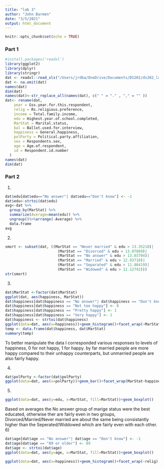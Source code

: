 ```yaml
---
title: "lab 3"
author: "John Barmen"
date: "3/5/2021"
output: html_document
---
```


```r
knitr::opts_chunk$set(echo = TRUE)
```

### Part 1
```r
#install.packages('readxl')
library(ggplot2)
library(dplyr)
library(stringr)
dat <- readxl::read_xls("/Users/jrdba/OneDrive/Documents/DS202/ds202_lab3/GSS.xls")
dat <- na.omit(dat)
names(dat)
dim(dat)
names(dat)<-str_replace_all(names(dat), c(" " = "." , "," = "" ))
dat<- rename(dat,
    year = Gss.year.for.this.respondent,
    relig = Rs.religious.preference,
    income = Total.family.income,
    edu = Highest.year.of.school.completed,
    MarStat = Marital.status,
    bal = Ballot.used.for.interview,
    happiness = General.happiness,
    polParty = Political.party.affiliation,
    sex = Respondents.sex,
    age = Age.of.respondent,
    id = Respondent.id.number
  )
names(dat)
dim(dat)
```

### Part 2
1)
```r
dat$edu[dat$edu=="No answer"| dat$edu=="Don't know"] <- -1
dat$edu<-strtoi(dat$edu)
avg<-dat %>%
  group_by(MarStat) %>%
  summarize(Average=mean(edu)) %>%
  ungroup()%>%arrange(-Average) %>%
  data.frame
avg

```
2)
```r
smort <- subset(dat, ((MarStat == "Never married" & edu > 13.35210)|
                        (MarStat == "Divorced" & edu > 13.07889)|
                        (MarStat == "No answer" & edu > 13.03704)|
                        (MarStat == "Married" & edu > 12.93718)|
                        (MarStat == "Separated" & edu > 11.80419)|
                        (MarStat == "Widowed" & edu > 11.12742)))
str(smort)
```

3)
```r

dat$MarStat <-factor(dat$MarStat)
ggplot(dat, aes(happiness, MarStat))
dat$happiness[dat$happiness == "No answer"| dat$happiness == "Don't know"|dat$happiness == "Not applicable"] <- 0
dat$happiness[dat$happiness == "Not too happy"] <- 0
dat$happiness[dat$happiness == "Pretty happy"] <- 1
dat$happiness[dat$happiness == "Very happy"] <- 1
dat$happiness <- strtoi(dat$happiness)
ggplot(data=dat, aes(x=happiness))+geom_histogram()+facet_wrap(~MarStat)
temp <- data.frame(dat$happiness, dat$MarStat)
summary(temp)
```
To better manipulate the data I corresponded various responses to levels of happiness, 0 for not happy, 1 for happy. by far married people are more happy compared to their unhappy counterparts, but unmarried people are also fairly happy.  

4)
```r
dat$polParty <-factor(dat$polParty)
ggplot(data=dat, aes(x=polParty))+geom_bar()+facet_wrap(MarStat~happiness)
```

5)
```r
ggplot(data=dat, aes(y=edu, x=MarStat, fill=MarStat))+geom_boxplot()
```
Based on averages the No answer group of marige status were the best educated, otherwise ther are fairly even in two groups, Divorced/Married/Never married are about the same being consistantly higher than the Seperated/Widdowed which are fairly even with each other.
6)
```r
dat$age[dat$age == "No answer"| dat$age == "Don't know"] <- -1
dat$age[dat$age == "89 or older"] <- 89
dat$age <- strtoi(dat$age)
ggplot(data=dat, aes(y=age, x=MarStat, fill=MarStat))+geom_boxplot()
```

```r
ggplot(data=dat, aes(x=happiness))+geom_histogram()+facet_wrap(~relig)
```















